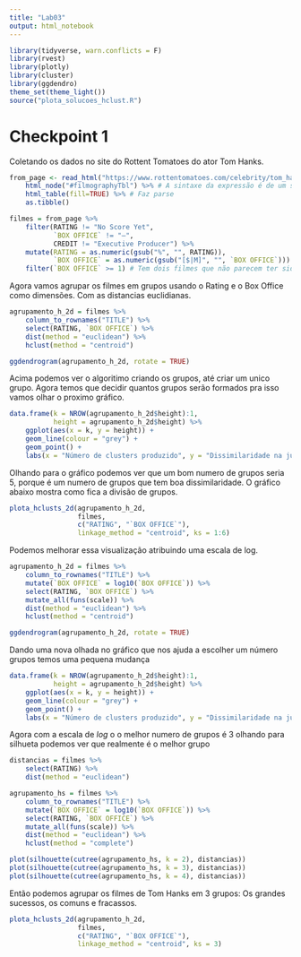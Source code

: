 ```yaml
---
title: "Lab03"
output: html_notebook
---
```


```r
library(tidyverse, warn.conflicts = F)
library(rvest)
library(plotly)
library(cluster)
library(ggdendro)
theme_set(theme_light())
source("plota_solucoes_hclust.R")
```

# Checkpoint 1

Coletando os dados no site do Rottent Tomatoes do ator Tom Hanks.

```r
from_page <- read_html("https://www.rottentomatoes.com/celebrity/tom_hanks/") %>% 
    html_node("#filmographyTbl") %>% # A sintaxe da expressão é de um seletor à lá JQuery: https://rdrr.io/cran/rvest/man/html_nodes.html 
    html_table(fill=TRUE) %>% # Faz parse
    as.tibble()

filmes = from_page %>% 
    filter(RATING != "No Score Yet", 
           `BOX OFFICE` != "—", 
           CREDIT != "Executive Producer") %>%
    mutate(RATING = as.numeric(gsub("%", "", RATING)), 
           `BOX OFFICE` = as.numeric(gsub("[$|M]", "", `BOX OFFICE`))) %>% 
    filter(`BOX OFFICE` >= 1) # Tem dois filmes que não parecem ter sido lançados no mundo todo

```

Agora vamos agrupar os filmes em grupos usando o Rating e o Box Office como dimensões. Com as distancias euclidianas.

```r
agrupamento_h_2d = filmes %>% 
    column_to_rownames("TITLE") %>%
    select(RATING, `BOX OFFICE`) %>%
    dist(method = "euclidean") %>% 
    hclust(method = "centroid")

ggdendrogram(agrupamento_h_2d, rotate = TRUE)
```

Acima podemos ver o algoritimo criando os grupos, até criar um unico grupo.
Agora temos que decidir quantos grupos serão formados pra isso vamos olhar o proximo gráfico.

```r
data.frame(k = NROW(agrupamento_h_2d$height):1, 
           height = agrupamento_h_2d$height) %>% 
    ggplot(aes(x = k, y = height)) + 
    geom_line(colour = "grey") + 
    geom_point() + 
    labs(x = "Número de clusters produzido", y = "Dissimilaridade na junção")

```

Olhando para o gráfico podemos ver que um bom numero de grupos seria 5, porque é um numero de grupos que tem boa dissimilaridade. O gráfico abaixo mostra como fica a divisão de grupos.

```r
plota_hclusts_2d(agrupamento_h_2d, 
                 filmes, 
                 c("RATING", "`BOX OFFICE`"), 
                 linkage_method = "centroid", ks = 1:6)
```

Podemos melhorar essa visualização atribuindo uma escala de log.

```r
agrupamento_h_2d = filmes %>% 
    column_to_rownames("TITLE") %>%
    mutate(`BOX OFFICE` = log10(`BOX OFFICE`)) %>% 
    select(RATING, `BOX OFFICE`) %>%
    mutate_all(funs(scale)) %>% 
    dist(method = "euclidean") %>% 
    hclust(method = "centroid")

ggdendrogram(agrupamento_h_2d, rotate = TRUE)
```

Dando uma nova olhada no gráfico que nos ajuda a escolher um número grupos temos uma pequena mudança

```r
data.frame(k = NROW(agrupamento_h_2d$height):1, 
           height = agrupamento_h_2d$height) %>% 
    ggplot(aes(x = k, y = height)) + 
    geom_line(colour = "grey") + 
    geom_point() + 
    labs(x = "Número de clusters produzido", y = "Dissimilaridade na junção")

```
Agora com a escala de *log* o o melhor numero de grupos é 3 olhando para silhueta podemos ver que realmente é o melhor grupo 

```r
distancias = filmes %>% 
    select(RATING) %>%
    dist(method = "euclidean")

agrupamento_hs = filmes %>% 
    column_to_rownames("TITLE") %>%
    mutate(`BOX OFFICE` = log10(`BOX OFFICE`)) %>% 
    select(RATING, `BOX OFFICE`) %>%
    mutate_all(funs(scale)) %>% 
    dist(method = "euclidean") %>% 
    hclust(method = "complete")

plot(silhouette(cutree(agrupamento_hs, k = 2), distancias))
plot(silhouette(cutree(agrupamento_hs, k = 3), distancias))
plot(silhouette(cutree(agrupamento_hs, k = 4), distancias))

```

Então podemos agrupar os filmes de Tom Hanks em 3 grupos: Os grandes sucessos, os comuns e fracassos.

```r
plota_hclusts_2d(agrupamento_h_2d, 
                 filmes, 
                 c("RATING", "`BOX OFFICE`"), 
                 linkage_method = "centroid", ks = 3)
```